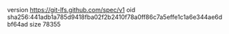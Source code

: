 version https://git-lfs.github.com/spec/v1
oid sha256:441adb1a785d9418fba02f2b2410f78a0ff86c7a5effe1c1a6e344ae6dbf64ad
size 78355
